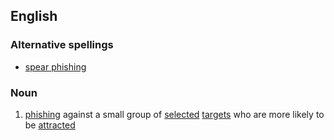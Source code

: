 ==English==

===Alternative spellings===
*[[spear phishing]]

===Noun===
{{wikipedia|spear phishing}}
{{en-noun|-}}

#{{internet}} [[phishing]] against a small group of [[selected]] [[target]]s who are more likely to be [[attracted]]